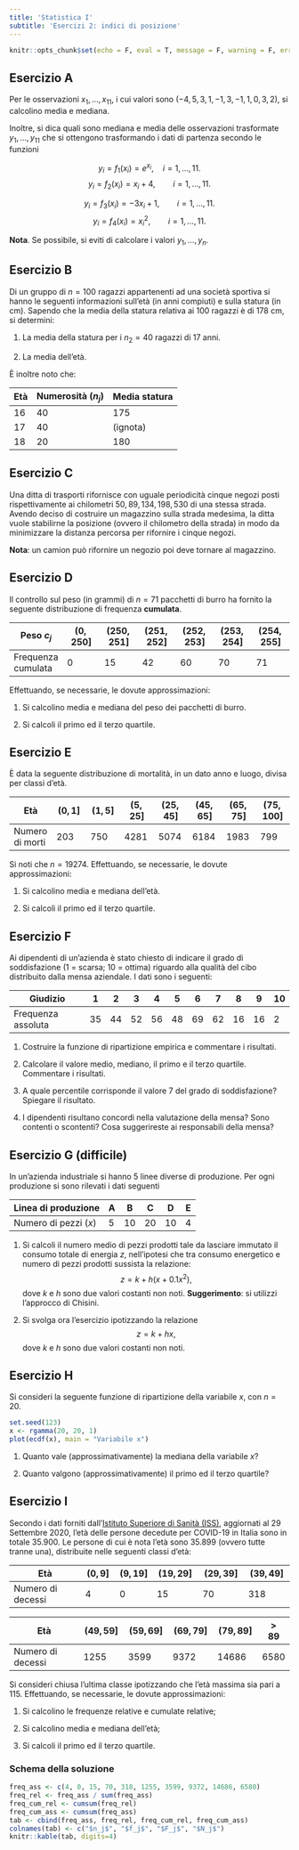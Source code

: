 ```yaml
---
title: 'Statistica I'
subtitle: 'Esercizi 2: indici di posizione'
---
```


```r
knitr::opts_chunk$set(echo = F, eval = T, message = F, warning = F, error = F, comment = NA, cache = F, include = T, R.options = list(width = 100), collapse = T, dpi = 200, fig.align = "center", fig.height = 5, fig.width = 8)
```

## Esercizio A

Per le osservazioni $x_1,\dots,x_{11}$, i cui valori sono $(−4, 5, 3, 1, −1, 3, −1, 1, 0, 3, 2)$, si calcolino media e mediana.

Inoltre, si dica quali sono mediana e media delle osservazioni trasformate $y_1,\dots,y_{11}$ che si ottengono trasformando i dati di partenza secondo le funzioni

$$y_i = f_1(x_i)=e^{x_i}, \quad i=1,\dots,11.$$ $$
y_i = f_2(x_i) = x_i + 4, \qquad i=1,\dots,11.
$$

$$
y_i = f_3(x_i) = -3 x_i + 1,\qquad i=1,\dots,11.
$$ $$
y_i = f_4(x_i) = x_i^2, \qquad i =1,\dots,11.
$$

**Nota**. Se possibile, si eviti di calcolare i valori $y_1,\dots,y_n$.

## Esercizio B

Di un gruppo di $n = 100$ ragazzi appartenenti ad una società sportiva si hanno le seguenti informazioni sull'età (in anni compiuti) e sulla statura (in cm). Sapendo che la media della statura relativa ai $100$ ragazzi è di $178$ cm, si determini:

1.  La media della statura per i $n_2 = 40$ ragazzi di 17 anni.

2.  La media dell'età.

È inoltre noto che:

| Età | Numerosità ($n_j$) | Media statura |
|-----|--------------------|---------------|
| 16  | 40                 | 175           |
| 17  | 40                 | (ignota)      |
| 18  | 20                 | 180           |

## Esercizio C

Una ditta di trasporti rifornisce con uguale periodicità cinque negozi posti rispettivamente ai chilometri $50, 89, 134, 198, 530$ di una stessa strada. Avendo deciso di costruire un magazzino sulla strada medesima, la ditta vuole stabilirne la posizione (ovvero il chilometro della strada) in modo da minimizzare la distanza percorsa per rifornire i cinque negozi.

**Nota**: un camion può rifornire un negozio poi deve tornare al magazzino.

<!-- ### Schema della soluzione -->

<!-- Detta $a$ la posizione del magazzino e $x_1, \dots, x_5$ le posizioni dei cinque negozi, la distanza totale percorsa per rifornire i negozi è -->

<!-- $$ -->

<!-- D(a)= \sum_{i=1}^5 2 |x_i − a| = 2\sum_{i=1}^5|x_i − a| -->

<!-- $$ -->

<!-- in cui si è tenuto conto che un camion deve effettuare il viaggio di andata e poi tornare al magazzino. Sappiamo dalle proprietà della mediana che $D(a) \ge D(\text{Me})$ per ogni $a \in \mathbb{R}$, per cui poiché la mediana vale $\text{Me} = 134$, questo è il chilometro ottimale dove stabilire il magazzino. -->

## Esercizio D

Il controllo sul peso (in grammi) di $n = 71$ pacchetti di burro ha fornito la seguente distribuzione di frequenza **cumulata**.

| **Peso** $c_j$     | $(0,250]$ | $(250, 251]$ | $(251, 252]$ | $(252, 253]$ | $(253, 254]$ | $(254 , 255]$ |
|-----------|-----------|-----------|-----------|-----------|-----------|-----------|
| Frequenza cumulata | 0         | 15           | 42           | 60           | 70           | 71            |

Effettuando, se necessarie, le dovute approssimazioni:

1.  Si calcolino media e mediana del peso dei pacchetti di burro.

2.  Si calcoli il primo ed il terzo quartile.

## Esercizio E

È data la seguente distribuzione di mortalità, in un dato anno e luogo, divisa per classi d'età.

| Età             | $(0,1]$ | $(1,5]$ | $(5, 25]$ | $(25, 45]$ | $(45, 65]$ | $(65, 75]$ | $(75, 100]$ |
|---------|---------|---------|---------|---------|---------|---------|---------|
| Numero di morti | 203     | 750     | 4281      | 5074       | 6184       | 1983       | 799         |

Si noti che $n = 19274$. Effettuando, se necessarie, le dovute approssimazioni:

1.  Si calcolino media e mediana dell'età.

2.  Si calcoli il primo ed il terzo quartile.

## Esercizio F

Ai dipendenti di un'azienda è stato chiesto di indicare il grado di soddisfazione (1 = scarsa; 10 = ottima) riguardo alla qualità del cibo distribuito dalla mensa aziendale. I dati sono i seguenti:

| Giudizio           | 1   | 2   | 3   | 4   | 5   | 6   | 7   | 8   | 9   | 10  |
|--------------------|-----|-----|-----|-----|-----|-----|-----|-----|-----|-----|
| Frequenza assoluta | 35  | 44  | 52  | 56  | 48  | 69  | 62  | 16  | 16  | 2   |

1.  Costruire la funzione di ripartizione empirica e commentare i risultati.

2.  Calcolare il valore medio, mediano, il primo e il terzo quartile. Commentare i risultati.

3.  A quale percentile corrisponde il valore $7$ del grado di soddisfazione? Spiegare il risultato.

4.  I dipendenti risultano concordi nella valutazione della mensa? Sono contenti o scontenti? Cosa suggerireste ai responsabili della mensa?

## Esercizio G (difficile)

In un'azienda industriale si hanno 5 linee diverse di produzione. Per ogni produzione si sono rilevati i dati seguenti

| **Linea di produzione** | A   | B   | C   | D   | E   |
|-------------------------|-----|-----|-----|-----|-----|
| Numero di pezzi $(x)$   | 5   | 10  | 20  | 10  | 4   |

1.  Si calcoli il numero medio di pezzi prodotti tale da lasciare immutato il consumo totale di energia $z$, nell'ipotesi che tra consumo energetico e numero di pezzi prodotti sussista la relazione: $$
    z = k + h(x + 0.1 x^2),
    $$ dove $k$ e $h$ sono due valori costanti non noti. **Suggerimento**: si utilizzi l'approcco di Chisini.

2.  Si svolga ora l'esercizio ipotizzando la relazione $$
    z = k + hx,
    $$ dove $k$ e $h$ sono due valori costanti non noti.

## Esercizio H

Si consideri la seguente funzione di ripartizione della variabile $x$, con $n = 20$.

```r
set.seed(123)
x <- rgamma(20, 20, 1)
plot(ecdf(x), main = "Variabile x")
```

1.  Quanto vale (approssimativamente) la mediana della variabile $x$?

2.  Quanto valgono (approssimativamente) il primo ed il terzo quartile?

## Esercizio I

Secondo i dati forniti dall'[Istituto Superiore di Sanità (ISS)](https://www.epicentro.iss.it/coronavirus/bollettino/Bollettino-sorveglianza-integrata-COVID-19_29-settembre-2020.pdf), aggiornati al 29 Settembre 2020, l'età delle persone decedute per COVID-19 in Italia sono in totale $35.900$. Le persone di cui è nota l'età sono $35.899$ (ovvero tutte tranne una), distribuite nelle seguenti classi d'età:

| Età               | $(0,9]$ | $(9,19]$ | $(19, 29]$ | $(29, 39]$ | $(39, 49]$ |
|-------------------|---------|----------|------------|------------|------------|
| Numero di decessi | 4       | 0        | 15         | 70         | 318        |

| Età               | $(49, 59]$ | $(59, 69]$ | $(69, 79]$ | $(79, 89]$ | $> 89$ |
|-------------------|------------|------------|------------|------------|--------|
| Numero di decessi | 1255       | 3599       | 9372       | 14686      | 6580   |

Si consideri chiusa l'ultima classe ipotizzando che l'età massima sia pari a $115$. Effettuando, se necessarie, le dovute approssimazioni:

1.  Si calcolino le frequenze relative e cumulate relative;

2.  Si calcolino media e mediana dell'età;

3.  Si calcoli il primo ed il terzo quartile.

### Schema della soluzione

```r
freq_ass <- c(4, 0, 15, 70, 318, 1255, 3599, 9372, 14686, 6580)
freq_rel <- freq_ass / sum(freq_ass)
freq_cum_rel <- cumsum(freq_rel)
freq_cum_ass <- cumsum(freq_ass)
tab <- cbind(freq_ass, freq_rel, freq_cum_rel, freq_cum_ass)
colnames(tab) <- c("$n_j$", "$f_j$", "$F_j$", "$N_j$")
knitr::kable(tab, digits=4)
```
